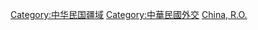 [[Category:中华民国疆域|Category:中华民国疆域]]
[[Category:中華民國外交|Category:中華民國外交]]
[[Category:各國邊界|China, R.O.]]